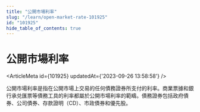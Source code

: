 ```yaml
---
title: "公開市場利率"
slug: "/learn/open-market-rate-101925"
id: "101925"
hide_table_of_contents: true
---
```



# 公開市場利率

<ArticleMeta id={101925} updatedAt={'2023-09-26 13:58:58'} />
<div className='border-solid border-b border-t-0 my-4 border-[var(--ifm-color-gray-300)]' />

公開市場利率是指在公開市場上交易的任何債務證券所支付的利率。商業票據和銀行承兑匯票等債務工具的利率都屬於公開市場利率的範疇。債務證券包括政府債券、公司債券、存款證明（CD）、市政債券和優先股。

